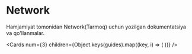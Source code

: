 
# Network

Hamjamiyat tomonidan Network(Tarmoq) uchun yozilgan dokumentatsiya va qo'llanmalar.

<Cards
  num={3}
  children={Object.keys(guides).map((key, i) => (
    <Card
      key={i}
      title={guides[key].title}
      description={guides[key].description}
      icon={guides[key].icon}
      href={guides[key].href}
    />
  ))}
/>

